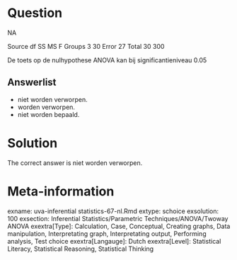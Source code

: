 Question
========

NA

Source df SS MS F
Groups 3 30
Error 27
Total 30 300

De toets op de nulhypothese ANOVA kan bij significantieniveau 0.05

Answerlist
----------
* niet worden verworpen.
* worden verworpen.
* niet worden bepaald.

Solution
========

The correct answer is  niet worden verworpen.

Meta-information
================
exname: uva-inferential statistics-67-nl.Rmd
extype: schoice
exsolution: 100
exsection: Inferential Statistics/Parametric Techniques/ANOVA/Twoway ANOVA
exextra[Type]: Calculation, Case, Conceptual, Creating graphs, Data manipulation, Interpretating graph, Interpretating output, Performing analysis, Test choice
exextra[Langauge]: Dutch
exextra[Level]: Statistical Literacy, Statistical Reasoning, Statistical Thinking
